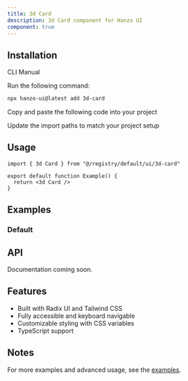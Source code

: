 ```yaml
---
title: 3d Card
description: 3d Card component for Hanzo UI
component: true
---
```


<ComponentPreview name="3d-card-demo" />

## Installation

<Tabs defaultValue="cli">

<TabsList>
  <TabsTrigger value="cli">CLI</TabsTrigger>
  <TabsTrigger value="manual">Manual</TabsTrigger>
</TabsList>

<TabsContent value="cli">

<Steps>

<Step>Run the following command:</Step>

```bash
npx hanzo-ui@latest add 3d-card
```

</Steps>

</TabsContent>

<TabsContent value="manual">

<Steps>

<Step>Copy and paste the following code into your project</Step>

<ComponentSource name="3d-card" />

<Step>Update the import paths to match your project setup</Step>

</Steps>

</TabsContent>

</Tabs>

## Usage

```tsx
import { 3d Card } from "@/registry/default/ui/3d-card"

export default function Example() {
  return <3d Card />
}
```

## Examples

### Default

<ComponentPreview name="3d-card-demo" />

## API

Documentation coming soon.

## Features

- Built with Radix UI and Tailwind CSS
- Fully accessible and keyboard navigable
- Customizable styling with CSS variables
- TypeScript support

## Notes

For more examples and advanced usage, see the [examples](/examples).
